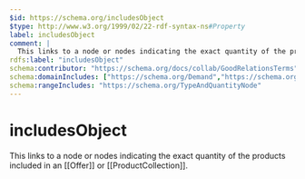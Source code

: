 ```yaml
---
$id: https://schema.org/includesObject
$type: http://www.w3.org/1999/02/22-rdf-syntax-ns#Property
label: includesObject
comment: |
  This links to a node or nodes indicating the exact quantity of the products included in  an [[Offer]] or [[ProductCollection]].
rdfs:label: "includesObject"
schema:contributor: "https://schema.org/docs/collab/GoodRelationsTerms"
schema:domainIncludes: ["https://schema.org/Demand","https://schema.org/Offer","https://schema.org/ProductCollection"]
schema:rangeIncludes: "https://schema.org/TypeAndQuantityNode"
---
```


# includesObject

This links to a node or nodes indicating the exact quantity of the products included in  an [[Offer]] or [[ProductCollection]].

